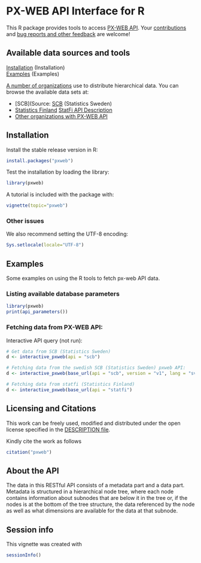 <!--
%\VignetteEngine{knitr::knitr}
%\VignetteIndexEntry{pxweb}
-->

PX-WEB API Interface for R
===========

This R package provides tools to access [PX-WEB
API](http://www.scb.se/Grupp/OmSCB/API/API-description.pdf). Your
[contributions](http://ropengov.github.com/contact.html) and [bug
reports and other feedback](https://github.com/ropengov/pxweb) are
welcome!



## Available data sources and tools

[Installation](#installation) (Installation)  
[Examples](#examples) (Examples)  

[A number of organizations](http://www.scb.se/sv_/PC-Axis/Programs/PX-Web/PX-Web-examples/) use to distribute hierarchical data. You can browse the available data sets at:

* [SCB](Source: [SCB](http://www.statistikdatabasen.scb.se/pxweb/en/ssd/) (Statistics Sweden)
* [Statistics Finland](http://tilastokeskus.fi/til/aihealuejako.html) [StatFi API Description](http://pxnet2.stat.fi/api1.html)
* [Other organizations with PX-WEB API](http://www.scb.se/sv_/PC-Axis/Programs/PX-Web/PX-Web-examples/)

## <a name="installation"></a>Installation


Install the stable release version in R:

```r
install.packages("pxweb")
```

Test the installation by loading the library:

```r
library(pxweb)
```

A tutorial is included with the package with:
```r
vignette(topic="pxweb")
```


### Other issues

We also recommend setting the UTF-8 encoding:

```r
Sys.setlocale(locale="UTF-8") 
```

## <a name="examples"></a>Examples

Some examples on using the R tools to fetch px-web API data.

### Listing available database parameters

```r
library(pxweb)
print(api_parameters())
```

### Fetching data from PX-WEB API:

Interactive API query (not run):

```r
# Get data from SCB (Statistics Sweden)
d <- interactive_pxweb(api = "scb")

# Fetching data from the swedish SCB (Statistics Sweden) pxweb API:
d <- interactive_pxweb(base_url(api = "scb", version = "v1", lang = "sv"))

# Fetching data from statfi (Statistics Finland)
d <- interactive_pxweb(base_url(api = "statfi")
```


## Licensing and Citations

This work can be freely used, modified and distributed under the open license specified in the [DESCRIPTION file](https://github.com/rOpenGov/pxweb/blob/master/DESCRIPTION).

Kindly cite the work as follows

```r
citation("pxweb")
```

## About the API

The data in this RESTful API consists of a metadata part and a data
part. Metadata is structured in a hierarchical node tree, where each
node contains information about subnodes that are below it in the tree
or, if the nodes is at the bottom of the tree structure, the data
referenced by the node as well as what dimensions are available for
the data at that subnode.


## Session info

This vignette was created with

```r
sessionInfo()
```




